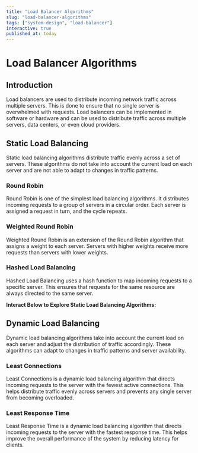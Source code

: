 ```yaml
---
title: "Load Balancer Algorithms"
slug: "load-balancer-algorithms"
tags: ["system-design", "load-balancer"]
interactive: true
published_at: today
---
```


# Load Balancer Algorithms

## Introduction

Load balancers are used to distribute incoming network traffic across multiple servers. This is done to ensure that no single server is overwhelmed with requests. Load balancers can be implemented in software or hardware and can be used to distribute traffic across multiple servers, data centers, or even cloud providers.

## Static Load Balancing

Static load balancing algorithms distribute traffic evenly across a set of servers. These algorithms do not take into account the current load on each server and are not able to adapt to changes in traffic patterns.

### Round Robin

Round Robin is one of the simplest load balancing algorithms. It distributes incoming requests to a group of servers in a circular order. Each server is assigned a request in turn, and the cycle repeats.

### Weighted Round Robin

Weighted Round Robin is an extension of the Round Robin algorithm that assigns a weight to each server. Servers with higher weights receive more requests than servers with lower weights.

### Hashed Load Balancing

Hashed Load Balancing uses a hash function to map incoming requests to a specific server. This ensures that requests for the same resource are always directed to the same server.

**Interact Below to Explore Static Load Balancing Algorithms:**

<LoadBalancerDemo />

## Dynamic Load Balancing

Dynamic load balancing algorithms take into account the current load on each server and adjust the distribution of traffic accordingly. These algorithms can adapt to changes in traffic patterns and server availability.

### Least Connections

Least Connections is a dynamic load balancing algorithm that directs incoming requests to the server with the fewest active connections. This helps distribute traffic evenly across servers and prevents any single server from becoming overloaded.

### Least Response Time

Least Response Time is a dynamic load balancing algorithm that directs incoming requests to the server with the fastest response time. This helps improve the overall performance of the system by reducing latency for clients.
